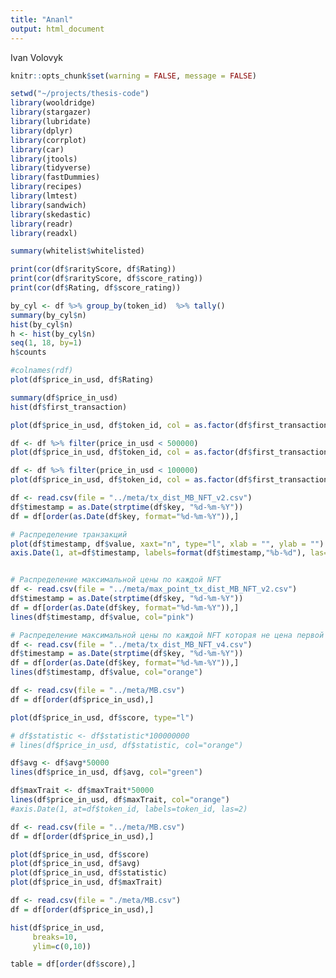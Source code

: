 ```yaml
---
title: "Ananl"
output: html_document
---
```


Ivan Volovyk

```r
knitr::opts_chunk$set(warning = FALSE, message = FALSE)
```

```r
setwd("~/projects/thesis-code")
library(wooldridge)
library(stargazer)
library(lubridate)
library(dplyr)
library(corrplot)
library(car)
library(jtools)
library(tidyverse)
library(fastDummies)
library(recipes)
library(lmtest)
library(sandwich)
library(skedastic)
library(readr)
library(readxl)
```

```r
summary(whitelist$whitelisted)
```

```r
print(cor(df$rarityScore, df$Rating))
print(cor(df$rarityScore, df$score_rating))
print(cor(df$Rating, df$score_rating))
```

```r
by_cyl <- df %>% group_by(token_id)  %>% tally()
summary(by_cyl$n)
hist(by_cyl$n)
h <- hist(by_cyl$n)
seq(1, 18, by=1)
h$counts
```

```r
#colnames(rdf)
plot(df$price_in_usd, df$Rating)
```

```r
summary(df$price_in_usd)
hist(df$first_transaction)

plot(df$price_in_usd, df$token_id, col = as.factor(df$first_transaction))

df <- df %>% filter(price_in_usd < 500000)
plot(df$price_in_usd, df$token_id, col = as.factor(df$first_transaction))

df <- df %>% filter(price_in_usd < 100000)
plot(df$price_in_usd, df$token_id, col = as.factor(df$first_transaction))
```

```r
df <- read.csv(file = "../meta/tx_dist_MB_NFT_v2.csv")
df$timestamp = as.Date(strptime(df$key, "%d-%m-%Y"))
df = df[order(as.Date(df$key, format="%d-%m-%Y")),]

# Распределение транзакций
plot(df$timestamp, df$value, xaxt="n", type="l", xlab = "", ylab = "")
axis.Date(1, at=df$timestamp, labels=format(df$timestamp,"%b-%d"), las=2)


# Распределение максимальной цены по каждой NFT
df <- read.csv(file = "../meta/max_point_tx_dist_MB_NFT_v2.csv")
df$timestamp = as.Date(strptime(df$key, "%d-%m-%Y"))
df = df[order(as.Date(df$key, format="%d-%m-%Y")),]
lines(df$timestamp, df$value, col="pink")

# Распределение максимальной цены по каждой NFT которая не цена первой продажи
df <- read.csv(file = "../meta/tx_dist_MB_NFT_v4.csv")
df$timestamp = as.Date(strptime(df$key, "%d-%m-%Y"))
df = df[order(as.Date(df$key, format="%d-%m-%Y")),]
lines(df$timestamp, df$value, col="orange")
```

```r
df <- read.csv(file = "../meta/MB.csv")
df = df[order(df$price_in_usd),]

plot(df$price_in_usd, df$score, type="l")

# df$statistic <- df$statistic*100000000
# lines(df$price_in_usd, df$statistic, col="orange")

df$avg <- df$avg*50000
lines(df$price_in_usd, df$avg, col="green")

df$maxTrait <- df$maxTrait*50000
lines(df$price_in_usd, df$maxTrait, col="orange")
#axis.Date(1, at=df$token_id, labels=token_id, las=2)
```

```r
df <- read.csv(file = "../meta/MB.csv")
df = df[order(df$price_in_usd),]

plot(df$price_in_usd, df$score)
plot(df$price_in_usd, df$avg)
plot(df$price_in_usd, df$statistic)
plot(df$price_in_usd, df$maxTrait)
```

```r
df <- read.csv(file = "./meta/MB.csv")
df = df[order(df$price_in_usd),]

hist(df$price_in_usd,
     breaks=10,
     ylim=c(0,10))

table = df[order(df$score),]
```
